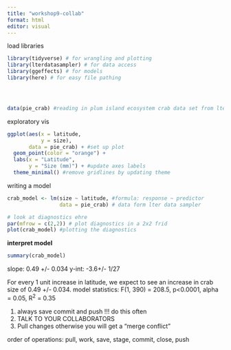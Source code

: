 ```yaml
---
title: "workshop9-collab"
format: html
editor: visual
---
```


load libraries

```r

library(tidyverse) # for wrangling and plotting
library(lterdatasampler) # for data access
library(ggeffects) # for models
library(here) # for easy file pathing





```

```r
data(pie_crab) #reading in plum island ecosystem crab data set from lterdatasampler package
```

exploratory vis

```r
ggplot(aes(x = latitude,
           y = size),
       data = pie_crab) + #set up plot
  geom_point(color = "orange") +
  labs(x = "Latitude",
       y = "Size (mm)") + #update axes labels
  theme_minimal() #remove gridlines by updating theme

```


writing a model
```r
crab_model <- lm(size ~ latitude, #formula: response ~ predictor
                 data = pie_crab) # data form lter data sampler

# look at diagnostics ehre
par(mfrow = c(2,2)) # plot diagnostics in a 2x2 frid
plot(crab_model) #plotting the diagnostics
```

**interpret model**

```r
summary(crab_model)
```
slope: 0.49 +/- 0.034
y-int: -3.6+/- 1/27

For every 1 unit increase in latitude, we expect to see an increase in crab size of 0.49 +/- 0.034. 
model statistics: F(1, 390) = 208.5, p<0.0001, alpha = 0.05, R^2^ = 0.35

1. always save commit and push !!! do this often
2. TALK TO YOUR COLLABORATORS
3. Pull changes otherwise you will get a "merge conflict"

order of operations:
pull, work, save, stage, commit, close, push 

